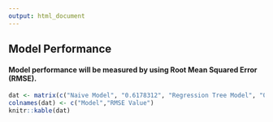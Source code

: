 ```yaml
---
output: html_document
---
```


## Model Performance
#### Model performance will be measured by using Root Mean Squared Error (RMSE).

```r
dat <- matrix(c("Naive Model", "0.6178312", "Regression Tree Model", "0.08475132", "Linear Regression Model", "0.08043187", "Gradient Boosting Method", "0.0703765"), ncol = 2, byrow = TRUE)
colnames(dat) <- c("Model","RMSE Value")
knitr::kable(dat)
```
